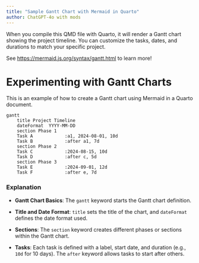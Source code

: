 ```yaml
---
title: "Sample Gantt Chart with Mermaid in Quarto"
author: ChatGPT-4o with mods
---
```


When you compile this QMD file with Quarto, it will render a Gantt chart showing the project timeline. You can customize the tasks, dates, and durations to match your specific project.

See <https://mermaid.js.org/syntax/gantt.html> to learn more!

# Experimenting with Gantt Charts

This is an example of how to create a Gantt chart using Mermaid in a Quarto document.

```mermaid
gantt
    title Project Timeline
    dateFormat  YYYY-MM-DD
    section Phase 1
    Task A            :a1, 2024-08-01, 10d
    Task B            :after a1, 7d
    section Phase 2
    Task C            :2024-08-15, 10d
    Task D            :after c, 5d
    section Phase 3
    Task E            :2024-09-01, 12d
    Task F            :after e, 7d
```


### Explanation

- **Gantt Chart Basics**: The `gantt` keyword starts the Gantt chart definition.

- **Title and Date Format**: `title` sets the title of the chart, and `dateFormat` defines the date format used.

- **Sections**: The `section` keyword creates different phases or sections within the Gantt chart.

- **Tasks**: Each task is defined with a label, start date, and duration (e.g., `10d` for 10 days). The `after` keyword allows tasks to start after others.


